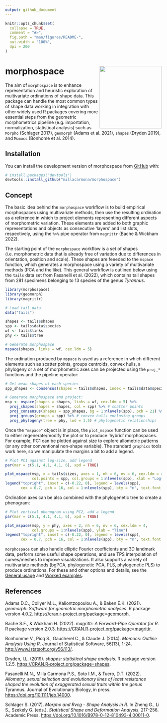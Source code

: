 ```yaml
---
output: github_document
---
```


<!-- README.md is generated from README.Rmd. Please edit that file -->

```r
knitr::opts_chunk$set(
  collapse = TRUE,
  comment = "#>",
  fig.path = "man/figures/README-",
  out.width = "100%",
  dpi = 200
)
```

# morphospace <img src="man/figures/morphosp_hex.png" align="right" width="200"/>

<!-- badges: start -->
<!-- badges: end -->

The aim of `morphospace` is to enhance representation and heuristic exploration of multivariate ordinations of shape data. This package can handle the most common types of shape data working in integration with other widely used R packages covering more essential steps from the geometric morphometrics pipeline (e.g. importation, normalization, statistical analysis) such as `Morpho` (Schlager 2017), `geomorph` (Adams et al. 2021), `shapes` (Dryden 2019), and `Momocs` (Bonhome et al. 2014).

## Installation

You can install the development version of morphospace from [GitHub](https://github.com/) with:

``` r
# install.packages("devtools")
devtools::install_github("millacarmona/morphospace")
```

## Concept

The basic idea behind the `morphospace` workflow is to build empirical morphospaces using multivariate methods, then use the resulting ordination as a reference in which to project elements representing different aspects of morphometric variation. These elements are added to both graphic representations and objects as consecutive 'layers' and list slots, respectively, using the `%>%` pipe operator from `magrittr` (Bache & Wickham 2022).

The starting point of the `morphospace` workflow is a set of shapes (i.e. morphometric data that is already free of variation due to differences in orientation, position and scale). These shapes are feeeded to the `mspace` function, which generates a morphospace using a variety of multivariate methods (PCA and the like). This general workflow is outlined below using the `tails` data set from Fasanelli et al. (2022), which contains tail shapes from 281 specimens belonging to 13 species of the genus *Tyrannus*.


```r
library(morphospace)
library(geomorph)
library(magrittr)
```


```r
# Load tail data
data("tails")

shapes <- tails$shapes
spp <- tails$data$species
wf <- tails$links
phy <- tails$tree

# Generate morphospace
mspace(shapes, links = wf, cex.ldm = 5)
```


The ordination produced by `mspace` is used as a reference in which different elements such as scatter points, groups centroids, convex hulls, a phylogeny or a set of morphometric axes can be projected using the `proj_*` functions and the pipeline operator:


```r
# Get mean shapes of each species
spp_shapes <- consensus(shapes = tails$shapes, index = tails$data$species)

# Generate morphospace and project:
msp <- mspace(shapes = shapes, links = wf, cex.ldm = 5) %>% 
  proj_shapes(shapes = shapes, col = spp) %>% # scatter points
  proj_consensus(shapes = spp_shapes, bg = 1:nlevels(spp), pch = 21) %>% # groups centroids (mean shapes)
  proj_groups(groups = spp) %>% # convex hulls enclosing groups
  proj_phylogeny(tree = phy, lwd = 1.5) # phylogenetic relationships

```

Once the `"mspace"` object is in place, the `plot_mspace` function can be used to either regenerate/modify the plot or to produce 'hybrid' morphospaces. For example, PC1 can be plotted against size to explore allometric patterns (or any other conventional non-shape variable). The standard `graphics` tools work here, so we manipulate the margins a bit to add a legend.


```r
# Plot PC1 against log-size, add legend
par(mar = c(5.1, 4.1, 4.1, 6), xpd = TRUE)

plot_mspace(msp, x = tails$sizes, axes = 1, nh = 6, nv = 6, cex.ldm = 4, 
            col.points = spp, col.groups = 1:nlevels(spp), xlab = "Log-size", groups = TRUE)
legend("topright", inset = c(-0.22, 0), legend = levels(spp), 
       cex = 0.7, pch = 16, col = 1:nlevels(spp), bty = "n", text.font = 3)
```

Ordination axes can be also combined with the phylogenetic tree to create a phenogram:

```r
# Plot vertical phenogram using PC2, add a legend
par(mar = c(5.1, 4.1, 4.1, 6), xpd = TRUE)

plot_mspace(msp, y = phy, axes = 2, nh = 6, nv = 6, cex.ldm = 4, 
            col.groups = 1:nlevels(spp), ylab = "Time")
legend("topright", inset = c(-0.22, 0), legend = levels(spp), 
       cex = 0.7, pch = 16, col = 1:nlevels(spp), bty = "n", text.font = 3)
```


`morphospace` can also handle elliptic Fourier coefficients and 3D landmark data, perform some useful shape operations, and use TPS interpolation of curves/meshes to improve visualizations. It also supports a variety of multivariate methods (bgPCA, phylogenetic PCA, PLS, phylogenetic PLS) to produce ordinations. For these and other options and details, see the [General usage](https://millacarmona.github.io/morphospace/articles/General-usage.html) and [Worked examples](https://millacarmona.github.io/morphospace/articles/Worked-examples.html).




## References

Adams D.C., Collyer M.L., Kaliontzopoulou A., & Baken E.K. (2021). *geomorph: Software for geometric morphometric analyses*. R package version 4.0.2. <https://cran.r-project.org/package=geomorph>.

Bache S.F., & Wickham H. (2022). m*agrittr: A Forward-Pipe Operator for R*. R package version 2.0.3. <https://CRAN.R-project.org/package=magrittr>.

Bonhomme V., Picq S., Gaucherel C., & Claude J. (2014). *Momocs: Outline Analysis Using R*. Journal of Statistical Software, 56(13), 1-24.  <http://www.jstatsoft.org/v56/i13/>.

Dryden, I.L. (2019). *shapes: statistical shape analysis*. R package version 1.2.5. <https://CRAN.R-project.org/package=shapes>.

Fasanelli M.N., Milla Carmona P.S., Soto I.M., & Tuero, D.T. (2022). *Allometry, sexual selection and evolutionary lines of least resistance shaped the evolution of exaggerated sexual traits within the genus* Tyrannus. Journal of Evolutionary Biology, in press. <https://doi.org/10.1111/jeb.14000>.

Schlager S. (2017). *Morpho and Rvcg - Shape Analysis in R*. In Zheng G., Li S., Szekely G. (eds.), *Statistical Shape and Deformation Analysis*, 217-256. Academic Press. <https://doi.org/10.1016/B978-0-12-810493-4.00011-0>.
